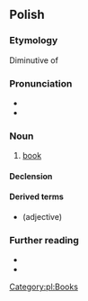 {{also|książką}}
==Polish==
{{wp|lang=pl}}

===Etymology===
Diminutive of {{m|pl|księga}}

===Pronunciation===
* {{pl-IPA}}
* {{audio|pl|pl-książka.ogg|audio}}

===Noun===
{{pl-noun|f|dim=książeczka}}

# [[book]]

====Declension====
{{pl-decl-noun-f}}

====Derived terms====
* {{l|pl|książkowy}} (adjective)

===Further reading===
* {{R:pl:WSJP}}
* {{R:PWN}}

[[Category:pl:Books]]